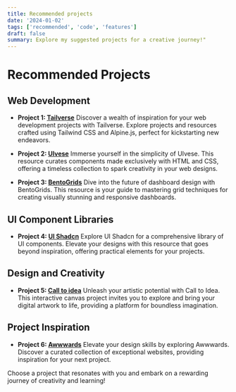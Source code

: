 ```yaml
---
title: Recommended projects
date: '2024-01-02'
tags: ['recommended', 'code', 'features']
draft: false
summary: Explore my suggested projects for a creative journey!"
---
```

# Recommended Projects

<TOCInline toc={props.toc} exclude="Recommended Projects" />

## Web Development

- **Project 1: [Tailverse](https://www.tailverse.tech/)**
  Discover a wealth of inspiration for your web development projects with Tailverse. Explore projects and resources crafted using Tailwind CSS and Alpine.js, perfect for kickstarting new endeavors.

- **Project 2: [UIvese](https://uiverse.io/)**
  Immerse yourself in the simplicity of UIvese. This resource curates components made exclusively with HTML and CSS, offering a timeless collection to spark creativity in your web designs.

- **Project 3: [BentoGrids](https://bentogrids.com/)**
  Dive into the future of dashboard design with BentoGrids. This resource is your guide to mastering grid techniques for creating visually stunning and responsive dashboards.

## UI Component Libraries

- **Project 4: [UI Shadcn](https://ui.shadcn.com/)**
  Explore UI Shadcn for a comprehensive library of UI components. Elevate your designs with this resource that goes beyond inspiration, offering practical elements for your projects.

## Design and Creativity

- **Project 5: [Call to idea](https://calltoidea.com/index.php)**
  Unleash your artistic potential with Call to Idea. This interactive canvas project invites you to explore and bring your digital artwork to life, providing a platform for boundless imagination.

## Project Inspiration

- **Project 6: [Awwwards](https://www.awwwards.com/)**
  Elevate your design skills by exploring Awwwards. Discover a curated collection of exceptional websites, providing inspiration for your next project.

Choose a project that resonates with you and embark on a rewarding journey of creativity and learning!
